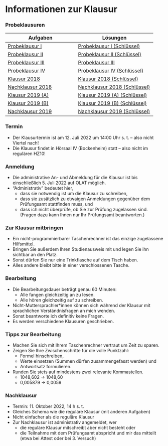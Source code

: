 # Informationen zur Klausur {-}

### Probeklausuren {-}

Aufgaben | Lösungen
-------- |---------
[Probeklausur I](probeklausuren/Probeklausur_I.pdf) | [Probeklausur I (Schlüssel)](probeklausuren/Probeklausur_I_Schluessel.pdf)
[Probeklausur II](probeklausuren/Probeklausur_II.pdf) | [Probeklausur II (Schlüssel)](probeklausuren/Probeklausur_II_Schluessel.pdf)
[Probeklausur III](probeklausuren/Probeklausur_III.pdf) | [Probeklausur III](probeklausuren/Probeklausur_III_Schluessel.pdf)
[Probeklausur IV](probeklausuren/Probeklausur_IV.pdf) | [Probeklausur IV (Schlüssel)](probeklausuren/Probeklausur_IV_Schluessel.pdf)
[Klausur 2018](probeklausuren/2018_Klausur.pdf) | [Klausur 2018 (Schlüssel)](probeklausuren/2018_Klausur_Schluessel.pdf)
[Nachklausur 2018](probeklausuren/2018_Nachklausur.pdf) | [Nachklausur 2018 (Schlüssel)](probeklausuren/2018_Nachklausur_Schluessel.pdf)
[Klausur 2019 (A)](probeklausuren/2019_Klausur_A.pdf) | [Klausur 2019 (A) (Schlüssel)](probeklausuren/2019_Klausur_A_Schluessel.pdf)
[Klausur 2019 (B)](probeklausuren/2019_Klausur_B.pdf) | [Klausur 2019 (B) (Schlüssel)](probeklausuren/2019_Klausur_B_Schluessel.pdf)
[Nachklausur 2019](probeklausuren/2019_Nachklausur.pdf) | [Nachklausur 2019 (Schlüssel)](probeklausuren/2019_Nachklausur_Schluessel.pdf)

### Termin {-}

- Der Klausurtermin ist am 12. Juli 2022 um 14:00 Uhr s. t. -- also nicht Viertel nach!
- Die Klausur findet in Hörsaal IV (Bockenheim) statt -- also nicht im regulären HZ10!

### Anmeldung {-}

- Die administrative An- und Abmeldung für die Klausur ist bis einschließlich 5. Juli 2022 auf OLAT möglich.
- "Administrativ" bedeutet hier,
  - dass sie notwendig ist um die Klausur zu schreiben,
  - dass sie zusätzlich zu etwaigen Anmeldungen gegenüber dem Prüfungsamt stattfinden muss, und
  - dass ich nicht überprüfe, ob Sie zur Prüfung zugelassen sind. (Fragen dazu kann Ihnen nur Ihr Prüfungsamt beantworten.)

### Zur Klausur mitbringen {-}

- Ein nicht-programmierbarer Taschenrechner ist das einzige zugelassene Hilfsmittel.
- Bringen Sie außerdem Ihren Studienausweis mit und legen Sie ihn sichtbar an den Platz.
- Sonst dürfen Sie nur eine Trinkflasche auf dem Tisch haben.
- Alles andere bleibt bitte in einer verschlossenen Tasche.

### Bearbeitung {-}

- Die Bearbeitungsdauer beträgt genau 60 Minuten:
  - Alle fangen gleichzeitig an zu lesen.
  - Alle hören gleichzeitig auf zu schreiben.
- Nicht-Muttersprachler\*innen können sich während der Klausur mit sprachlichen Verständnisfragen an mich wenden.
- Sonst beantworte ich definitiv keine Fragen.
- Es werden verschiedene Klausuren geschrieben.

### Tipps zur Bearbeitung {-}

- Machen Sie sich mit Ihrem Taschenrechner vertraut um Zeit zu sparen.
- Zeigen Sie Ihre Zwischenschritte für die volle Punktzahl:
  - Formel hinschreiben,
  - Werte einsetzen (Summen dürfen zusammengefasst werden) und
  - Antwortsatz formulieren.
- Runden Sie stets auf mindestens zwei relevante Kommastellen.
  - 1048,602 -> 1048,60
  - 0,005879 -> 0,0059

### Nachklausur {-}

- Termin: 11. Oktober 2022, 14 h s. t.
- Gleiches Schema wie die reguläre Klausur (mit anderen Aufgaben)
- Nicht einfacher als die reguläre Klausur
- Zur Nachklausur ist administrativ angemeldet, wer
  - die reguläre Klausur mitschreibt aber nicht besteht oder
  - die Teilnahme mit dem Prüfungsamt abspricht und mir das mitteilt (etwa bei Attest oder bei 3. Versuch)
